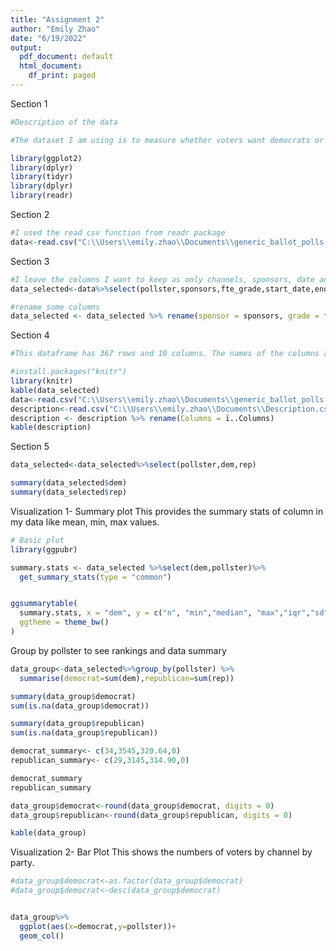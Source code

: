 ---
title: "Assignment 2"
author: "Emily Zhao"
date: "6/19/2022"
output:
  pdf_document: default
  html_document:
    df_print: paged
---

Section 1
``` {r, include = TRUE}

#Description of the data

#The dataset I am using is to measure whether voters want democrats or republicans in congress in 2022. The data measures the number of people voted for democrats or republicans from various channels/surveys. I want to answer research questions on how the political interest for different parties differentiate from multi channels. It has both continuous and categorical data, and in csv format with comma delimited.The normal tools to open are excel and R.


```

```{r setup package, include = TRUE}

library(ggplot2)
library(dplyr)
library(tidyr)
library(dplyr)
library(readr)

```

Section 2
```{r read data, include = TRUE}
#I used the read csv function from readr package
data<-read.csv("C:\\Users\\emily.zhao\\Documents\\generic_ballot_polls.csv")

```

Section 3
```{r , include = TRUE}

#I leave the columns I want to keep as only channels, sponsors, date and numbers of voters
data_selected<-data%>%select(pollster,sponsors,fte_grade,start_date,end_date,created_at,dem,rep,sample_size,methodology)

#rename some columns 
data_selected <- data_selected %>% rename(sponsor = sponsors, grade = fte_grade)

```

Section 4


```{r , include = TRUE}

#This dataframe has 367 rows and 10 columns. The names of the columns and a brief description of each are in the table below:

```


```{r, include = TRUE}
#install.packages("knitr")
library(knitr)
kable(data_selected)
data<-read.csv("C:\\Users\\emily.zhao\\Documents\\generic_ballot_polls.csv")
description<-read.csv("C:\\Users\\emily.zhao\\Documents\\Description.csv")
description <- description %>% rename(Columns = ï..Columns)
kable(description)
```

Section 5 

```{r, include = TRUE}

data_selected<-data_selected%>%select(pollster,dem,rep)

summary(data_selected$dem)
summary(data_selected$rep)


```
Visualization 1- Summary plot
This provides the summary stats of column in my data like mean, min, max values.

```{r, include = TRUE}
# Basic plot
library(ggpubr)

summary.stats <- data_selected %>%select(dem,pollster)%>%
  get_summary_stats(type = "common")


ggsummarytable(
  summary.stats, x = "dem", y = c("n", "min","median", "max","iqr","sd","se","ci"),
  ggtheme = theme_bw()
)


```

Group by pollster to see rankings and data summary

```{r, include = TRUE}

data_group<-data_selected%>%group_by(pollster) %>%
  summarise(democrat=sum(dem),republican=sum(rep))

summary(data_group$democrat)
sum(is.na(data_group$democrat))

summary(data_group$republican)
sum(is.na(data_group$republican))

democrat_summary<- c(34,3545,320.64,0)
republican_summary<- c(29,3145,314.90,0)

democrat_summary
republican_summary

data_group$democrat<-round(data_group$democrat, digits = 0)
data_group$republican<-round(data_group$republican, digits = 0)

kable(data_group)

```

Visualization 2- Bar Plot
This shows the numbers of voters by channel by party.

```{r, include = TRUE}

#data_group$democrat<-as.factor(data_group$democrat)
#data_group$democrat<-desc(data_group$democrat)


data_group%>%
  ggplot(aes(x=democrat,y=pollster))+
  geom_col()


```













